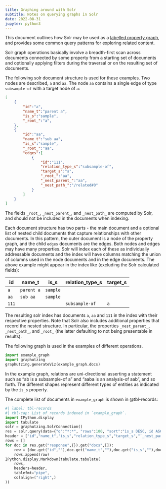 ```yaml
---
title: Graphing around with Solr
subtitle: Notes on querying graphs in Solr
date: 2022-08-31
jupyter: python3
---
```


This document outlines how Solr may be used as a [labelled property graph](https://neo4j.com/blog/rdf-triple-store-vs-labeled-property-graph-difference/), and provides some common query patterns for exploring related content.



Solr graph operations basically involve a breadth-first scan across documents connected by some property from a starting set of documents and optionally applying filters during the traversal or on the resulting set of documents.

The following solr document structure is used for these examples. Two nodes are described, `a` and `aa`. The node `aa` contains a single edge of type `subsample-of` with a target node of `a`:

```.json
[
    {
        "id":"a",
        "name_t":"parent a",
        "is_s":"sample",
        "_root_":"a",
    },
    {
        "id":"aa",
        "name_t":"sub aa",
        "is_s":"sample",
        "_root_":"aa",
        "edges":[
            {
                "id":"111",
                "relation_type_s":"subsample-of",
                "target_s":"a",
                "_root_":"aa",
                "_nest_parent_":"aa",
                "_nest_path_":"/related#0"
            }
        ]
    }
]
```
::: {.column-margin .callout-note}
The fields `_root_`, `_nest_parent_`, and `_nest_path_` are computed by Solr, and should not be included in the documents when indexing.
:::

Each document structure has two parts - the main document and a optional list of nested child documents that capture relationships with other documents. In this pattern, the outer document is a node of the property graph, and the child `edges` documents are the edges. Both nodes and edges may have many properties. Solr will index each of these as individually addressable documents and the index will have columns matching the union of columns used in the node documents and in the edge documents. The above example might appear in the index like (excluding the Solr calculated fields):

| id | name_t | is_s| relation_type_s | target_s |
| -- | -- | -- | -- | -- |
| `a` | `parent a` | `sample` | | |
| `aa` | `sub aa` | `sample` | | |
| `111` | | | `subsample-of` | `a` |


The resulting solr index has documents `a`, `aa` and `111` in the index with their respective properties. Note that Solr also includes additional properties that record the nested structure. In particular, the properties `_nest_parent_`, `_nest_path_`, and `_root_` (the latter defaulting to not being presentable in results).

The following graph is used in the examples of different operations.

```python
import example_graph
import graphutzing
graphutzing.generateViz(example_graph.docs)
```

In the example graph, relations are uni-directional asserting a statement such as "ab is a subsample-of a" and "aaba is an analysis-of aab", and so forth. The different shapes represent different types of entities as indicated by the `is_s` property.

The complete list of documents in `example_graph` is shown in @tbl-records:
```python
#| label: tbl-records
#| tbl-cap: List of records indexed in `example_graph`.
import IPython.display
import tabulate
solr = graphutzing.SolrConnection()
res = solr.query(data={"q":"*:*", "rows":100, "sort":"is_s DESC, id ASC",})
header = ["id","name_t","is_s","relation_type_s","target_s","`_nest_parent_`"]
rows = []
for doc in res.get("response",{}).get("docs",[]):
    row = [doc.get("id",""),doc.get("name_t",""),doc.get("is_s",""),doc.get("relation_type_s",""),doc.get("target_s",""), doc.get("_nest_parent_","")]
    rows.append(row)
IPython.display.Markdown(tabulate.tabulate(
    rows,
    headers=header,
    tablefmt="pipe",
    colalign=("right",)
))
```